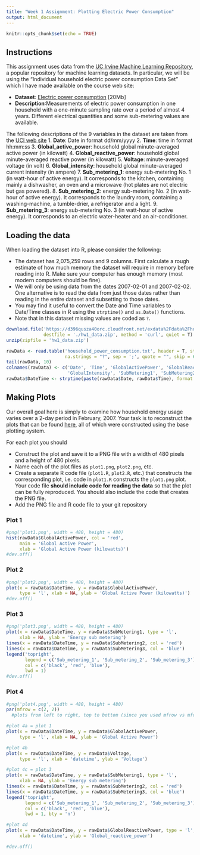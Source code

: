 ---
title: "Week 1 Assignment: Plotting Electric Power Consumption"
output: html_document
---

```{r setup, include=FALSE}
knitr::opts_chunk$set(echo = TRUE)
```

## Instructions
This assignment uses data from the 
[UC Irvine Machine Learning Repository](http://archive.ics.uci.edu/ml/), a popular repository for machine learning datasets. In particular, we will be using the "Individual household electric power consumption Data Set" which I have made available on the course web site:

  - **Dataset**: [Electric power consumption](https://d396qusza40orc.cloudfront.net/exdata%2Fdata%2Fhousehold_power_consumption.zip) [20Mb]
  - **Description**:Measurements of electric power consumption in
one household with a one-minute sampling rate over a period of almost
4 years. Different electrical quantities and some sub-metering values
are available.

The following descriptions of the 9 variables in the dataset are taken
from the [UCI web site](https://archive.ics.uci.edu/ml/datasets/Individual+household+electric+power+consumption)
  1. **Date**: Date in format dd/mm/yyyy
  2. **Time**: time in format hh:mm:ss
  3. **Global_active_power**: household global minute-averaged active power (in kilowatt)
  4. **Global_reactive_power**: household global minute-averaged reactive power (in kilowatt)
  5. **Voltage**: minute-averaged voltage (in volt)
  6. **Global_intensity**: household global minute-averaged current intensity (in ampere)
  7. **Sub_metering_1**: energy sub-metering No. 1 (in watt-hour of active energy). It corresponds to the kitchen, containing mainly a dishwasher, an oven and a microwave (hot plates are not electric but gas powered).
  8. **Sub_metering_2**: energy sub-metering No. 2 (in watt-hour of active energy). It corresponds to the laundry room, containing a washing-machine, a tumble-drier, a refrigerator and a light.
  9. **Sub_metering_3**: energy sub-metering No. 3 (in watt-hour of active energy). It corresponds to an electric water-heater and an air-conditioner.

## Loading the data
When loading the dataset into R, please consider the following:

  - The dataset has 2,075,259 rows and 9 columns. First
calculate a rough estimate of how much memory the dataset will require
in memory before reading into R. Make sure your computer has enough
memory (most modern computers should be fine).
  - We will only be using data from the dates 2007-02-01 and
2007-02-02. One alternative is to read the data from just those dates
rather than reading in the entire dataset and subsetting to those
dates.
  - You may find it useful to convert the Date and Time variables to
Date/Time classes in R using the `strptime()` and `as.Date()`
functions.
  - Note that in this dataset missing values are coded as `?`.

```{r, eval = FALSE}
download.file('https://d396qusza40orc.cloudfront.net/exdata%2Fdata%2Fhousehold_power_consumption.zip',
              destfile = './hw1_data.zip', method = 'curl', quiet = T)
unzip(zipfile = 'hw1_data.zip')
```

```{r}
rawData <- read.table('household_power_consumption.txt', header = T, stringsAsFactors = F,
                      na.strings = "?", sep = ';', quote = "", skip = 66636, nrows = 2880)
tail(rawData, 10)
colnames(rawData) <- c('Date', 'Time', 'GlobalActivePower', 'GlobalReactivePower', 'Voltage',
                       'GlobalIntensity', 'SubMetering1', 'SubMetering2', 'SubMetering3')
rawData$DateTime <- strptime(paste(rawData$Date, rawData$Time), format = '%d/%m/%Y %H:%M:%S')
```

## Making Plots

Our overall goal here is simply to examine how household energy usage
varies over a 2-day period in February, 2007. Your task is to
reconstruct the plots that can be found [here](https://github.com/rdpeng/ExData_Plotting1), all of which were constructed using the base plotting system.

For each plot you should

  - Construct the plot and save it to a PNG file with a width of 480
pixels and a height of 480 pixels.
  - Name each of the plot files as `plot1.png`, `plot2.png`, etc.
  - Create a separate R code file (`plot1.R`, `plot2.R`, etc.) that
constructs the corresponding plot, i.e. code in `plot1.R` constructs
the `plot1.png` plot. Your code file **should include code for reading
the data** so that the plot can be fully reproduced. You should also
include the code that creates the PNG file.
  - Add the PNG file and R code file to your git repository

### Plot 1
```{r}
#png('plot1.png', width = 480, height = 480)
hist(rawData$GlobalActivePower, col = 'red',
     main = 'Global Active Power',
     xlab = 'Global Active Power (kilowatts)')
#dev.off()
```

### Plot 2
```{r}
#png('plot2.png', width = 480, height = 480)
plot(x = rawData$DateTime, y = rawData$GlobalActivePower, 
     type = 'l', xlab = NA, ylab = 'Global Active Power (kilowatts)')
#dev.off()
```

### Plot 3
```{r}
#png('plot3.png', width = 480, height = 480)
plot(x = rawData$DateTime, y = rawData$SubMetering1, type = 'l',
     xlab = NA, ylab = 'Energy sub metering')
lines(x = rawData$DateTime, y = rawData$SubMetering2, col = 'red')
lines(x = rawData$DateTime, y = rawData$SubMetering3, col = 'blue')
legend('topright', 
       legend = c('Sub_metering_1', 'Sub_metering_2', 'Sub_metering_3'),
       col = c('black', 'red', 'blue'),
       lwd = 1)
#dev.off()
```

### Plot 4
```{r}
#png('plot4.png', width = 480, height = 480)
par(mfrow = c(2, 2)) 
  #plots from left to right, top to bottom (since you used mfrow vs mfcol)

#plot 4a = plot 1
plot(x = rawData$DateTime, y = rawData$GlobalActivePower, 
     type = 'l', xlab = NA, ylab = 'Global Active Power')

#plot 4b
plot(x = rawData$DateTime, y = rawData$Voltage, 
     type = 'l', xlab = 'datetime', ylab = 'Voltage')

#plot 4c = plot 3
plot(x = rawData$DateTime, y = rawData$SubMetering1, type = 'l',
     xlab = NA, ylab = 'Energy sub metering')
lines(x = rawData$DateTime, y = rawData$SubMetering2, col = 'red')
lines(x = rawData$DateTime, y = rawData$SubMetering3, col = 'blue')
legend('topright', 
       legend = c('Sub_metering_1', 'Sub_metering_2', 'Sub_metering_3'),
       col = c('black', 'red', 'blue'),
       lwd = 1, bty = 'n')

#plot 4d
plot(x = rawData$DateTime, y = rawData$GlobalReactivePower, type = 'l',
     xlab = 'datetime', ylab = 'Global_reactive_power')

#dev.off()
```
